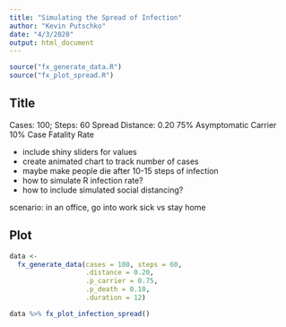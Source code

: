 ```yaml
---
title: "Simulating the Spread of Infection"
author: "Kevin Putschko"
date: "4/3/2020"
output: html_document
---
```


```r
source("fx_generate_data.R")
source("fx_plot_spread.R")
```

## Title

Cases: 100; Steps: 60 
Spread Distance: 0.20
75% Asymptomatic Carrier
10% Case Fatality Rate

- include shiny sliders for values
- create animated chart to track number of cases
- maybe make people die after 10-15 steps of infection
- how to simulate R infection rate?
- how to include simulated social distancing?

scenario: in an office, go into work sick vs stay home

## Plot

```r
data <- 
  fx_generate_data(cases = 100, steps = 60, 
                   .distance = 0.20,
                   .p_carrier = 0.75,
                   .p_death = 0.10,
                   .duration = 12)

data %>% fx_plot_infection_spread()
```

